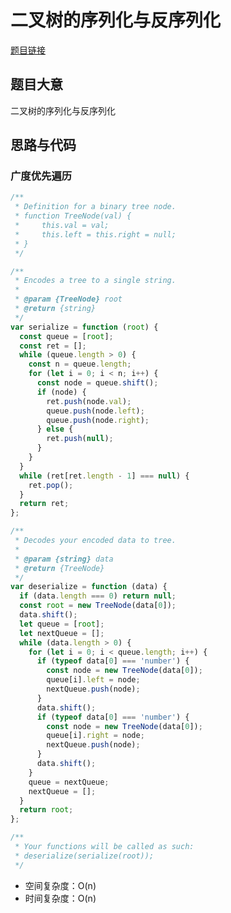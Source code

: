 # 二叉树的序列化与反序列化

[题目链接](https://leetcode.cn/problems/serialize-and-deserialize-binary-tree/description/)

## 题目大意

二叉树的序列化与反序列化

## 思路与代码

### 广度优先遍历

```js
/**
 * Definition for a binary tree node.
 * function TreeNode(val) {
 *     this.val = val;
 *     this.left = this.right = null;
 * }
 */

/**
 * Encodes a tree to a single string.
 *
 * @param {TreeNode} root
 * @return {string}
 */
var serialize = function (root) {
  const queue = [root];
  const ret = [];
  while (queue.length > 0) {
    const n = queue.length;
    for (let i = 0; i < n; i++) {
      const node = queue.shift();
      if (node) {
        ret.push(node.val);
        queue.push(node.left);
        queue.push(node.right);
      } else {
        ret.push(null);
      }
    }
  }
  while (ret[ret.length - 1] === null) {
    ret.pop();
  }
  return ret;
};

/**
 * Decodes your encoded data to tree.
 *
 * @param {string} data
 * @return {TreeNode}
 */
var deserialize = function (data) {
  if (data.length === 0) return null;
  const root = new TreeNode(data[0]);
  data.shift();
  let queue = [root];
  let nextQueue = [];
  while (data.length > 0) {
    for (let i = 0; i < queue.length; i++) {
      if (typeof data[0] === 'number') {
        const node = new TreeNode(data[0]);
        queue[i].left = node;
        nextQueue.push(node);
      }
      data.shift();
      if (typeof data[0] === 'number') {
        const node = new TreeNode(data[0]);
        queue[i].right = node;
        nextQueue.push(node);
      }
      data.shift();
    }
    queue = nextQueue;
    nextQueue = [];
  }
  return root;
};

/**
 * Your functions will be called as such:
 * deserialize(serialize(root));
 */
```

- 空间复杂度：O(n)
- 时间复杂度：O(n)
